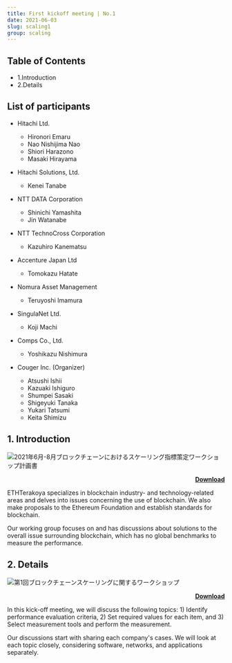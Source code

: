 ```yaml
---
title: First kickoff meeting | No.1
date: 2021-06-03
slug: scaling1
group: scaling
---
```


## Table of Contents

- 1.Introduction
- 2.Details

## List of participants

- Hitachi Ltd.

  - Hironori Emaru
  - Nao Nishijima Nao
  - Shiori Harazono
  - Masaki Hirayama

- Hitachi Solutions, Ltd.

  - Kenei Tanabe

- NTT DATA Corporation

  - Shinichi Yamashita
  - Jin Watanabe

- NTT TechnoCross Corporation

  - Kazuhiro Kanematsu

- Accenture Japan Ltd

  - Tomokazu Hatate

- Nomura Asset Management

  - Teruyoshi Imamura

- SingulaNet Ltd.

  - Koji Machi

- Comps Co., Ltd.

  - Yoshikazu Nishimura

* Couger Inc. (Organizer)

  - Atsushi Ishii
  - Kazuaki Ishiguro
  - Shumpei Sasaki
  - Shigeyuki Tanaka
  - Yukari Tatsumi
  - Keita Shimizu

## 1. Introduction

![2021年6月-8月ブロックチェーンにおけるスケーリング指標策定ワークショップ計画書](./images/section1.png)

<p style="text-align: right;font-weight:bold;">
  <a href="/pdf/scaling/ETHTerakoya_Overview-scaling.pdf" target="_blank">
    Download
  </a>
</p>

ETHTerakoya specializes in blockchain industry- and technology-related areas and delves into issues concerning the use of blockchain. We also make proposals to the Ethereum Foundation and establish standards for blockchain.

Our working group focuses on and has discussions about solutions to the overall issue surrounding blockchain, which has no global benchmarks to measure the performance.

## 2. Details

![第1回ブロックチェーンスケーリングに関するワークショップ](./images/section2.png)

<p style="text-align: right;font-weight:bold;">
  <a href="/pdf/scaling/2021_06_ethterakoya_kickoff.pdf" target="_blank">
    Download
  </a>
</p>

In this kick-off meeting, we will discuss the following topics: 1) Identify performance evaluation criteria, 2) Set required values for each item, and 3) Select measurement tools and perform the measurement.

Our discussions start with sharing each company's cases. We will look at each topic closely, considering software, networks, and applications separately.
